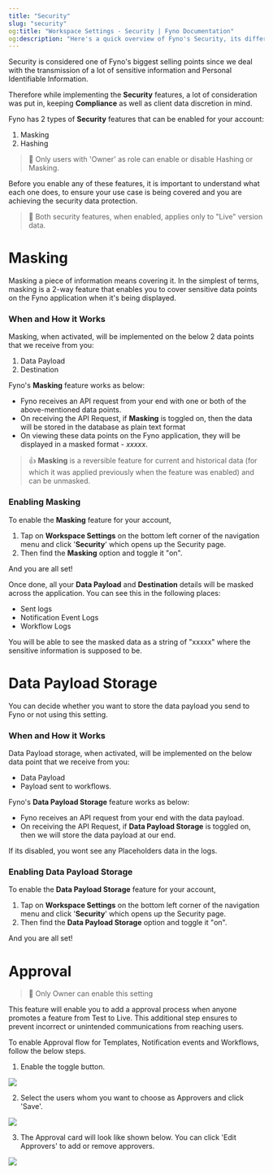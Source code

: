 ```yaml
---
title: "Security"
slug: "security"
og:title: "Workspace Settings - Security | Fyno Documentation"
og:description: "Here's a quick overview of Fyno's Security, its different types and how they work on Fyno."
---
```


Security is considered one of Fyno's biggest selling points since we deal with the transmission of a lot of sensitive information and Personal Identifiable Information.

Therefore while implementing the **Security** features, a lot of consideration was put in, keeping **Compliance** as well as client data discretion in mind.

Fyno has 2 types of **Security** features that can be enabled for your account:

1. Masking
2. Hashing

> 📘 Only users with 'Owner' as role can enable or disable Hashing or Masking.

Before you enable any of these features, it is important to understand what each one does, to ensure your use case is being covered and you are achieving the security data protection.

> 🚧 Both security features, when enabled, applies only to "Live" version data.

# Masking

Masking a piece of information means covering it. In the simplest of terms, masking is a 2-way feature that enables you to cover sensitive data points on the Fyno application when it's being displayed.

### When and How it Works

Masking, when activated, will be implemented on the below 2 data points that we receive from you:

1. Data Payload
2. Destination

Fyno's **Masking** feature works as below:

-   Fyno receives an API request from your end with one or both of the above-mentioned data points.
-   On receiving the API Request, if **Masking** is toggled on, then the data will be stored in the database as plain text format
-   On viewing these data points on the Fyno application, they will be displayed in a masked format - _xxxxx_.

> 👍 **Masking** is a reversible feature for current and historical data (for which it was applied previously when the feature was enabled) and can be unmasked.

### Enabling Masking

To enable the **Masking** feature for your account,

1. Tap on **Workspace Settings** on the bottom left corner of the navigation menu and click '**Security**' which opens up the Security page.
2. Then find the **Masking** option and toggle it "on".

And you are all set!

Once done, all your **Data Payload** and **Destination** details will be masked across the application. You can see this in the following places:

-   Sent logs
-   Notification Event Logs
-   Workflow Logs

You will be able to see the masked data as a string of "xxxxx" where the sensitive information is supposed to be.

# Data Payload Storage

You can decide whether you want to store the data payload you send to Fyno or not using this setting.

### When and How it Works

Data Payload storage, when activated, will be implemented on the below data point that we receive from you:

-   Data Payload
-   Payload sent to workflows.

Fyno's **Data Payload Storage** feature works as below:

-   Fyno receives an API request from your end with the data payload.
-   On receiving the API Request, if **Data Payload Storage** is toggled on, then we will store the data payload at our end.

If its disabled, you wont see any Placeholders data in the logs.

### Enabling Data Payload Storage

To enable the **Data Payload Storage** feature for your account,

1. Tap on **Workspace Settings** on the bottom left corner of the navigation menu and click '**Security**' which opens up the Security page.
2. Then find the **Data Payload Storage** option and toggle it "on".

And you are all set!

# Approval

> 📘 Only Owner can enable this setting

This feature will enable you to add a approval process when anyone promotes a feature from Test to Live. This additional step ensures to prevent incorrect or unintended communications from reaching users.

To enable Approval flow for Templates, Notification events and Workflows, follow the below steps.

1. Enable the toggle button.

![](/images/6e7565e-enable_toggle.png)

2. Select the users whom you want to choose as Approvers and click 'Save'.

![](/images/144bbaf-add_approvers.png)

3. The Approval card will look like shown below. You can click 'Edit Approvers' to add or remove approvers.

![](/images/b32530f-approval_final.png)
